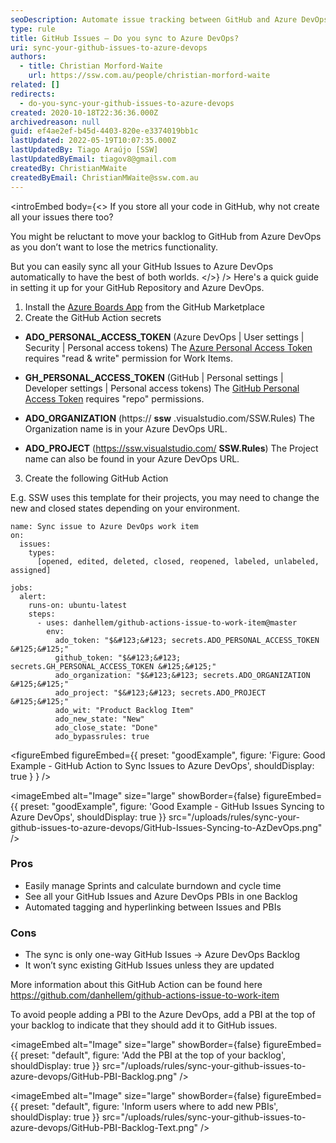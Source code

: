 ```yaml
---
seoDescription: Automate issue tracking between GitHub and Azure DevOps to streamline your workflow.
type: rule
title: GitHub Issues – Do you sync to Azure DevOps?
uri: sync-your-github-issues-to-azure-devops
authors:
  - title: Christian Morford-Waite
    url: https://ssw.com.au/people/christian-morford-waite
related: []
redirects:
  - do-you-sync-your-github-issues-to-azure-devops
created: 2020-10-18T22:36:36.000Z
archivedreason: null
guid: ef4ae2ef-b45d-4403-820e-e3374019bb1c
lastUpdated: 2022-05-19T10:07:35.000Z
lastUpdatedBy: Tiago Araújo [SSW]
lastUpdatedByEmail: tiagov8@gmail.com
createdBy: ChristianMWaite
createdByEmail: ChristianMWaite@ssw.com.au
---
```


<introEmbed
  body={<>
If you store all your code in GitHub, why not create all your issues there too?

You might be reluctant to move your backlog to GitHub from Azure DevOps as you don’t want to lose the metrics functionality.

But you can easily sync all your GitHub Issues to Azure DevOps automatically to have the best of both worlds.
  </>}
/>
Here's a quick guide in setting it up for your GitHub Repository and Azure DevOps.

1. Install the [Azure Boards App](https://github.com/marketplace/azure-boards) from the GitHub Marketplace
2. Create the GitHub Action secrets

* **ADO_PERSONAL_ACCESS_TOKEN** (Azure DevOps | User settings | Security | Personal access tokens)
  The [Azure Personal Access Token](https://docs.microsoft.com/en-us/azure/devops/organizations/accounts/use-personal-access-tokens-to-authenticate?WT.mc_id=AZ-MVP-33518) requires "read & write" permission for Work Items.

* **GH_PERSONAL_ACCESS_TOKEN** (GitHub | Personal settings | Developer settings | Personal access tokens)
  The [GitHub Personal Access Token](https://help.github.com/en/enterprise/2.17/user/github/authenticating-to-github/creating-a-personal-access-token-for-the-command-line) requires "repo" permissions.

* **ADO_ORGANIZATION** (https:// **ssw** .visualstudio.com/SSW.Rules)
  The Organization name is in your Azure DevOps URL.

* **ADO_PROJECT** (<https://ssw.visualstudio.com/> **SSW.Rules**)
  The Project name can also be found in your Azure DevOps URL.

3. Create the following GitHub Action

E.g. SSW uses this template for their projects, you may need to change the new and closed states depending on your environment.

```git
name: Sync issue to Azure DevOps work item
on:
  issues:
    types:
      [opened, edited, deleted, closed, reopened, labeled, unlabeled, assigned]

jobs:
  alert:
    runs-on: ubuntu-latest
    steps:
      - uses: danhellem/github-actions-issue-to-work-item@master
        env:
          ado_token: "$&#123;&#123; secrets.ADO_PERSONAL_ACCESS_TOKEN &#125;&#125;"
          github_token: "$&#123;&#123; secrets.GH_PERSONAL_ACCESS_TOKEN &#125;&#125;"
          ado_organization: "$&#123;&#123; secrets.ADO_ORGANIZATION &#125;&#125;"
          ado_project: "$&#123;&#123; secrets.ADO_PROJECT &#125;&#125;"
          ado_wit: "Product Backlog Item"
          ado_new_state: "New"
          ado_close_state: "Done"
          ado_bypassrules: true
```

<figureEmbed figureEmbed={{
  preset: "goodExample",
  figure: 'Figure: Good Example - GitHub Action to Sync Issues to Azure DevOps',
  shouldDisplay: true
} } />


<imageEmbed
  alt="Image"
  size="large"
  showBorder={false}
  figureEmbed={{
    preset: "goodExample",
    figure: 'Good Example - GitHub Issues Syncing to Azure DevOps',
    shouldDisplay: true
  }}
  src="/uploads/rules/sync-your-github-issues-to-azure-devops/GitHub-Issues-Syncing-to-AzDevOps.png"
/>

### Pros

* Easily manage Sprints and calculate burndown and cycle time
* See all your GitHub Issues and Azure DevOps PBIs in one Backlog
* Automated tagging and hyperlinking between Issues and PBIs

### Cons

* The sync is only one-way GitHub Issues -&gt; Azure DevOps Backlog
* It won’t sync existing GitHub Issues unless they are updated

More information about this GitHub Action can be found here <https://github.com/danhellem/github-actions-issue-to-work-item>

To avoid people adding a PBI to the Azure DevOps, add a PBI at the top of your backlog to indicate that they should add it to GitHub issues.


<imageEmbed
  alt="Image"
  size="large"
  showBorder={false}
  figureEmbed={{
    preset: "default",
    figure: 'Add the PBI at the top of your backlog',
    shouldDisplay: true
  }}
  src="/uploads/rules/sync-your-github-issues-to-azure-devops/GitHub-PBI-Backlog.png"
/>


<imageEmbed
  alt="Image"
  size="large"
  showBorder={false}
  figureEmbed={{
    preset: "default",
    figure: 'Inform users where to add new PBIs',
    shouldDisplay: true
  }}
  src="/uploads/rules/sync-your-github-issues-to-azure-devops/GitHub-PBI-Backlog-Text.png"
/>
